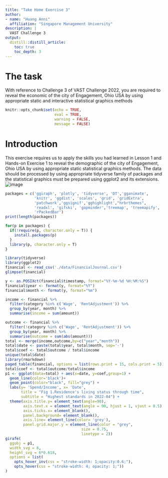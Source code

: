 ```yaml
---
title: "Take Home Exercise 3"
author:
- name: "Huang Anni"
  affiliation: "Singapore Management University"
description: |
  VAST Challenge 3
output:
  distill::distill_article:
    toc: true
    toc_depth: 3
---
```


# The task
With reference to Challenge 3 of VAST Challenge 2022, you are required to reveal the economic of the city of Engagement, Ohio USA by using appropriate static and interactive statistical graphics methods


```r
knitr::opts_chunk$set(echo = TRUE,
                      eval = TRUE,
                      warning = FALSE, 
                      message = FALSE)
```

# Introduction
  
This exercise requires us to apply the skills you had learned in Lesson 1 and Hands-on Exercise 1 to reveal the demographic of the city of Engagement, Ohio USA by using appropriate static statistical graphics methods. The data should be processed by using appropriate tidyverse family of packages and the statistical graphics must be prepared using ggplot2 and its extensions.
![image](https://user-images.githubusercontent.com/44923423/166912984-6b798c62-f22e-4566-ac08-ad74e02af498.png)

  
```r
packages = c('ggiraph', 'plotly', 'tidyverse', 'DT','gganimate',
             'knitr', 'ggdist', 'scales', 'grid', 'gridExtra',
             'patchwork','ggsignif','gghighlight',"hrbrthemes",
             'readxl', 'gifski', 'gapminder','treemap', 'treemapify',
             'rPackedBar')
print(length(packages))

for(p in packages) {
  if(!require(p, character.only = T)) {
    install.packages(p)
  }
  library(p, character.only = T)
}
```

```r
library(tidyverse)
library(ggplot2)
financial <- read_csv('./data/FinancialJournal.csv')
glimpse(financial)
```
```r
y <- as.POSIXct(financial$timestamp, format="%Y-%m-%d %H:%M:%S")
financial$year <- format(y, format="%Y")
financial$month <- format(y, format="%m")

income <- financial %>%
  filter(category %in% c('Wage', 'RentAdjustment')) %>%
  group_by(year, month) %>%
  summarise(income = sum(amount))

outcome <- financial %>%
  filter(!category %in% c('Wage', 'RentAdjustment')) %>%
  group_by(year, month) %>%
  summarise(outcome = sum(abs(amount)))
total <- merge(income,outcome,by=c("year","month"))
total$date <- paste(total$year, total$month, sep='-')
total$coef <- total$outcome / total$income
unique(total$date)
library(rmarkdown)
paged_table(financial, options = list(rows.print = 15, cols.print = 5))
total$coef <- total$outcome/total$income
p1 <- ggplot(data=total) + aes(x=date, y=coef,group=1) +
  geom_line(color='black')+
  geom_point(color="black", fill="grey") +
  labs(y= 'Spend/Income', x= 'Date',
       title = "Fig 1.Residence's living status through time",
       subtitle = "Highest standards in 2022-04") +
  theme(axis.title.y= element_text(angle=90),
        axis.text.x = element_text(angle = 90, hjust = 1, vjust = 0.5),
        axis.ticks.x= element_blank(),
        panel.background= element_blank(), 
        axis.line= element_line(color= 'grey'),
        panel.grid.major.y = element_line(color = "grey",
                                  size = 0.75,
                                  linetype = 2))
girafe(
  ggobj = p1,
  width_svg = 6,
  height_svg = 6*0.618,
  options = list(
    opts_hover_inv(css = "stroke-width: 1;opacity:0.6;"),
    opts_hover(css = "stroke-width: 4; opacity: 1;"))
)
```

